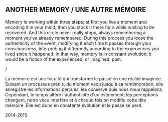 
## ANOTHER MEMORY / UNE AUTRE MÉMOIRE

Memory is working within three steps; at first you live a moment and encoding it in your mind, then you stock it there for a while waiting to be recovered. And this circle never really stops, always remembering a moment you've already remembered. During this process you loose the authenticity of the event, modifying it each time it passes through your consciousness, interpreting it differently according to the experiences you lived since it happened. In that way, memory is in constant evolution; it would be a fiction of the experienced, or imagined, past.

/

La mémoire est une faculté qui transforme le passé en une réalité imaginée. Suivant un processus précis, du moment vécu jusqu'à sa remémoration, elle enregistre les informations perçues, les conserve puis nous nous rappelons. Cependant, le temps altère l'authenticité d'un évènement; les perceptions changent, notre vécu interfère et à chaque fois on modifie cette dite mémoire. Elle est donc en constante évolution et le passé se perd.

<Caption>
  2014-2015
</Caption>